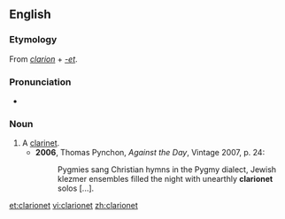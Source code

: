 ==English==

===Etymology===
From ''[[clarion]]'' + ''[[-et]]''.

===Pronunciation===
* {{IPA|/ˈklæɹɪənɛt/|/klæɹɪəˈnɛt/}}

===Noun===
{{en-noun}}

# A [[clarinet]].
#* '''2006''', Thomas Pynchon, ''Against the Day'', Vintage 2007, p. 24:
#*: Pygmies sang Christian hymns in the Pygmy dialect, Jewish klezmer ensembles filled the night with unearthly '''clarionet''' solos [...].

[[et:clarionet]]
[[vi:clarionet]]
[[zh:clarionet]]